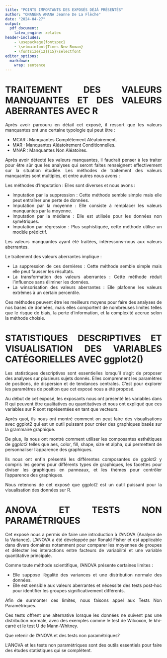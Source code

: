 ---
title: "POINTS IMPORTANTS DES EXPOSÉS DÉJÀ PRÉSENTÉS"
author: "ONANENA AMANA Jeanne De La Flèche"
date: "2024-04-27"
output:
  pdf_document:
    latex_engine: xelatex
header-includes:
    - \usepackage{fontspec}
    - \setmainfont{Times New Roman}
    - \fontsize{12}{15}\selectfont
editor_options: 
  markdown: 
    wrap: sentence
---

<style>
body {
    text-align: justify;
}
</style>

# TRAITEMENT DES VALEURS MANQUANTES ET DES VALEURS ABERRANTES AVEC R

Après avoir parcouru en détail cet exposé, il ressort que les valeurs manquantes ont une certaine typologie qui peut être :

- MCAR : Manquantes Complètement Aléatoirement.
- MAR : Manquantes Aléatoirement Conditionnelles.
- MNAR : Manquantes Non Aléatoires.

Après avoir détecté les valeurs manquantes, il faudrait penser à les traiter pour être sûr que les analyses qui seront faites renseignent effectivement sur la situation étudiée. Les méthodes de traitement des valeurs manquantes sont multiples, et entre autres nous avons :

Les méthodes d’Imputation : Elles sont diverses et nous avons :

- Imputation par la suppression : Cette méthode semble simple mais elle peut entraîner une perte de données.
- Imputation par la moyenne : Elle consiste à remplacer les valeurs manquantes par la moyenne.
- Imputation par la médiane : Elle est utilisée pour les données non symétriques.
- Imputation par régression : Plus sophistiquée, cette méthode utilise un modèle prédictif.

Les valeurs manquantes ayant été traitées, intéressons-nous aux valeurs aberrantes.

Le traitement des valeurs aberrantes implique :

- La suppression de ces dernières : Cette méthode semble simple mais elle peut fausser les résultats.
- La transformation des valeurs aberrantes : Cette méthode réduit l’influence sans éliminer les données.
- La winsorisation des valeurs aberrantes : Elle plafonne les valeurs extrêmes à un certain percentile.

Ces méthodes peuvent être les meilleurs moyens pour faire des analyses de nos bases de données, mais elles comportent de nombreuses limites telles que le risque de biais, la perte d’information, et la complexité accrue selon la méthode choisie.

# STATISTIQUES DESCRIPTIVES ET VISUALISATION DES VARIABLES CATÉGORIELLES AVEC ggplot2()

Les statistiques descriptives sont essentielles lorsqu'il s'agit de proposer des analyses sur plusieurs sujets donnés. Elles comprennent les paramètres de positions, de dispersion et de tendances centrales. C'est pour explorer les paramètres de position que cet exposé nous a été proposé.

Au début de cet exposé, les exposants nous ont présenté les variables dans R qui peuvent être qualitatives ou quantitatives et nous ont expliqué que ces variables sur R sont représentées en tant que vecteurs.

Après quoi, ils nous ont montré comment on peut faire des visualisations avec ggplot2 qui est un outil puissant pour créer des graphiques basés sur la grammaire graphique.

De plus, ils nous ont montré comment utiliser les composantes esthétiques de ggplot2 telles que aes, color, fill, shape, size et alpha, qui permettent de personnaliser l’apparence des graphiques.

Ils nous ont enfin présenté les différentes composantes de ggplot2 y compris les geoms pour différents types de graphiques, les facettes pour diviser les graphiques en panneaux, et les thèmes pour contrôler l’apparence des graphiques.

Nous retenons de cet exposé que ggplot2 est un outil puissant pour la visualisation des données sur R.

# ANOVA ET TESTS NON PARAMÉTRIQUES

Cet exposé nous a permis de faire une introduction à l’ANOVA (Analyse de la Variance). L'ANOVA a été développée par Ronald Fisher et est applicable dans divers domaines notamment pour comparer les moyennes de groupes et détecter les interactions entre facteurs de variabilité et une variable quantitative principale.

Comme toute méthode scientifique, l’ANOVA présente certaines limites :

- Elle suppose l’égalité des variances et une distribution normale des données.
- Elle est sensible aux valeurs aberrantes et nécessite des tests post-hoc pour identifier les groupes significativement différents.

Afin de surmonter ces limites, nous faisons appel aux Tests Non Paramétriques.

Ces tests offrent une alternative lorsque les données ne suivent pas une distribution normale, avec des exemples comme le test de Wilcoxon, le khi-carré et le test U de Mann-Whitney.

Que retenir de l'ANOVA et des tests non paramétriques?

L'ANOVA et les tests non paramétriques sont des outils essentiels pour faire des études statistiques qui se complètent.
